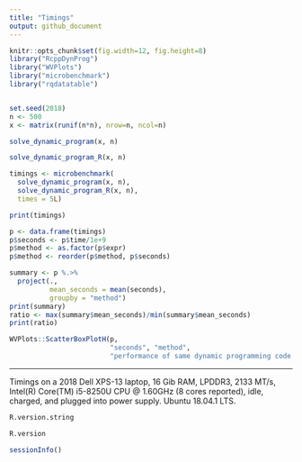 ```yaml
---
title: "Timings"
output: github_document
---
```





```r
knitr::opts_chunk$set(fig.width=12, fig.height=8) 
library("RcppDynProg")
library("WVPlots")
library("microbenchmark")
library("rqdatatable")


set.seed(2018)
n <- 500
x <- matrix(runif(n*n), nrow=n, ncol=n)

solve_dynamic_program(x, n)

solve_dynamic_program_R(x, n)

timings <- microbenchmark(
  solve_dynamic_program(x, n),
  solve_dynamic_program_R(x, n),
  times = 5L)

print(timings)

p <- data.frame(timings)
p$seconds <- p$time/1e+9
p$method <- as.factor(p$expr)
p$method <- reorder(p$method, p$seconds)

summary <- p %.>%
  project(., 
          mean_seconds = mean(seconds),
          groupby = "method")
print(summary)
ratio <- max(summary$mean_seconds)/min(summary$mean_seconds)
print(ratio)

WVPlots::ScatterBoxPlotH(p, 
                         "seconds", "method", 
                         "performance of same dynamic programming code in R and Rcpp (C++)")
```




---------------------


Timings on a 2018 Dell XPS-13 laptop, 16 Gib RAM, LPDDR3, 2133 MT/s, Intel(R) Core(TM) i5-8250U CPU @ 1.60GHz (8 cores reported), idle, charged, and plugged into power supply. Ubuntu 18.04.1 LTS.

```r
R.version.string

R.version

sessionInfo()
```

